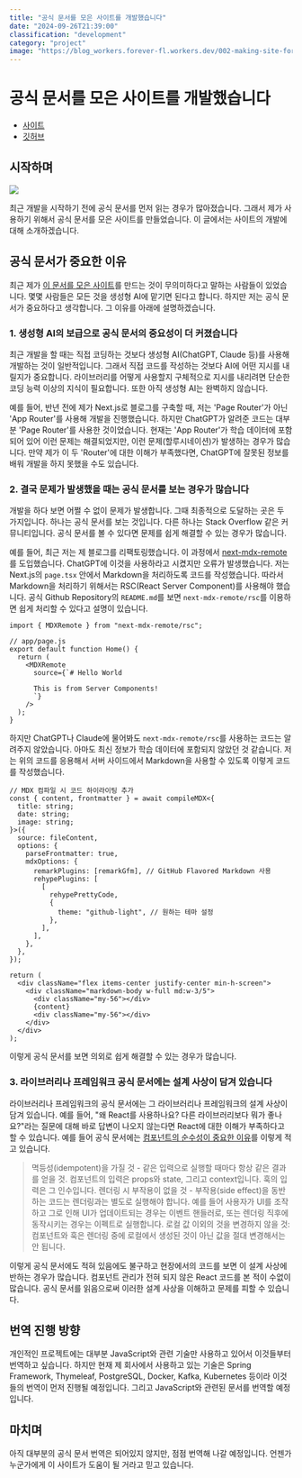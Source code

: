```yaml
---
title: "공식 문서를 모은 사이트를 개발했습니다"
date: "2024-09-26T21:39:00"
classification: "development"
category: "project"
image: "https://blog_workers.forever-fl.workers.dev/002-making-site-for-assembling-docs-01-site.png"
---
```


# 공식 문서를 모은 사이트를 개발했습니다

- [사이트](https://docs.mogumogu.dev/)
- [깃허브](https://github.com/foreverfl/docs)

## 시작하며

![](https://blog_workers.forever-fl.workers.dev/002-making-site-for-assembling-docs-01-site.png)

최근 개발을 시작하기 전에 공식 문서를 먼저 읽는 경우가 많아졌습니다. 그래서 제가 사용하기 위해서 공식 문서를 모은 사이트를 만들었습니다. 이 글에서는 사이트의 개발에 대해 소개하겠습니다.

## 공식 문서가 중요한 이유

최근 제가 [이 문서를 모은 사이트](https://docs.mogumogu.dev/)를 만드는 것이 무의미하다고 말하는 사람들이 있었습니다. 몇몇 사람들은 모든 것을 생성형 AI에 맡기면 된다고 합니다. 하지만 저는 공식 문서가 중요하다고 생각합니다. 그 이유를 아래에 설명하겠습니다.

### 1. 생성형 AI의 보급으로 공식 문서의 중요성이 더 커졌습니다

최근 개발을 할 때는 직접 코딩하는 것보다 생성형 AI(ChatGPT, Claude 등)를 사용해 개발하는 것이 일반적입니다. 그래서 직접 코드를 작성하는 것보다 AI에 어떤 지시를 내릴지가 중요합니다. 라이브러리를 어떻게 사용할지 구체적으로 지시를 내리려면 단순한 코딩 능력 이상의 지식이 필요합니다. 또한 아직 생성형 AI는 완벽하지 않습니다.

예를 들어, 반년 전에 제가 Next.js로 블로그를 구축할 때, 저는 'Page Router'가 아닌 'App Router'를 사용해 개발을 진행했습니다. 하지만 ChatGPT가 알려준 코드는 대부분 'Page Router'를 사용한 것이었습니다. 현재는 'App Router'가 학습 데이터에 포함되어 있어 이런 문제는 해결되었지만, 이런 문제(할루시네이션)가 발생하는 경우가 많습니다. 만약 제가 이 두 'Router'에 대한 이해가 부족했다면, ChatGPT에 잘못된 정보를 배워 개발을 하지 못했을 수도 있습니다.

### 2. 결국 문제가 발생했을 때는 공식 문서를 보는 경우가 많습니다

개발을 하다 보면 어쩔 수 없이 문제가 발생합니다. 그때 최종적으로 도달하는 곳은 두 가지입니다. 하나는 공식 문서를 보는 것입니다. 다른 하나는 Stack Overflow 같은 커뮤니티입니다. 공식 문서를 볼 수 있다면 문제를 쉽게 해결할 수 있는 경우가 많습니다.

예를 들어, 최근 저는 제 블로그를 리팩토링했습니다. 이 과정에서 [next-mdx-remote](https://github.com/hashicorp/next-mdx-remote)를 도입했습니다. ChatGPT에 이것을 사용하라고 시켰지만 오류가 발생했습니다. 저는 Next.js의 `page.tsx` 안에서 Markdown을 처리하도록 코드를 작성했습니다. 따라서 Markdown을 처리하기 위해서는 RSC(React Server Component)를 사용해야 했습니다. 공식 Github Repository의 `README.md`를 보면 `next-mdx-remote/rsc`를 이용하면 쉽게 처리할 수 있다고 설명이 있습니다.

```tsx
import { MDXRemote } from "next-mdx-remote/rsc";

// app/page.js
export default function Home() {
  return (
    <MDXRemote
      source={`# Hello World

      This is from Server Components!
      `}
    />
  );
}
```

하지만 ChatGPT나 Claude에 물어봐도 `next-mdx-remote/rsc`를 사용하는 코드는 알려주지 않았습니다. 아마도 최신 정보가 학습 데이터에 포함되지 않았던 것 같습니다. 저는 위의 코드를 응용해서 서버 사이드에서 Markdown을 사용할 수 있도록 이렇게 코드를 작성했습니다.

```tsx
// MDX 컴파일 시 코드 하이라이팅 추가
const { content, frontmatter } = await compileMDX<{
  title: string;
  date: string;
  image: string;
}>({
  source: fileContent,
  options: {
    parseFrontmatter: true,
    mdxOptions: {
      remarkPlugins: [remarkGfm], // GitHub Flavored Markdown 사용
      rehypePlugins: [
        [
          rehypePrettyCode,
          {
            theme: "github-light", // 원하는 테마 설정
          },
        ],
      ],
    },
  },
});

return (
  <div className="flex items-center justify-center min-h-screen">
    <div className="markdown-body w-full md:w-3/5">
      <div className="my-56"></div>
      {content}
      <div className="my-56"></div>
    </div>
  </div>
);
```

이렇게 공식 문서를 보면 의외로 쉽게 해결할 수 있는 경우가 많습니다.

### 3. 라이브러리나 프레임워크 공식 문서에는 설계 사상이 담겨 있습니다

라이브러리나 프레임워크의 공식 문서에는 그 라이브러리나 프레임워크의 설계 사상이 담겨 있습니다. 예를 들어, "왜 React를 사용하나요? 다른 라이브러리보다 뭐가 좋나요?"라는 질문에 대해 바로 답변이 나오지 않는다면 React에 대한 이해가 부족하다고 할 수 있습니다. 예를 들어 공식 문서에는 [컴포넌트의 순수성이 중요한 이유](https://ja.react.dev/reference/rules/components-and-hooks-must-be-pure)를 이렇게 적고 있습니다.

> 멱등성(idempotent)을 가질 것 - 같은 입력으로 실행할 때마다 항상 같은 결과를 얻을 것. 컴포넌트의 입력은 props와 state, 그리고 context입니다. 훅의 입력은 그 인수입니다.
> 렌더링 시 부작용이 없을 것 - 부작용(side effect)을 동반하는 코드는 렌더링과는 별도로 실행해야 합니다. 예를 들어 사용자가 UI를 조작하고 그로 인해 UI가 업데이트되는 경우는 이벤트 핸들러로, 또는 렌더링 직후에 동작시키는 경우는 이펙트로 실행합니다.
> 로컬 값 이외의 것을 변경하지 않을 것: 컴포넌트와 훅은 렌더링 중에 로컬에서 생성된 것이 아닌 값을 절대 변경해서는 안 됩니다.

이렇게 공식 문서에도 적혀 있음에도 불구하고 현장에서의 코드를 보면 이 설계 사상에 반하는 경우가 많습니다. 컴포넌트 관리가 전혀 되지 않은 React 코드를 본 적이 수없이 많습니다. 공식 문서를 읽음으로써 이러한 설계 사상을 이해하고 문제를 피할 수 있습니다.

## 번역 진행 방향

개인적인 프로젝트에는 대부분 JavaScript와 관련 기술만 사용하고 있어서 이것들부터 번역하고 싶습니다. 하지만 현재 제 회사에서 사용하고 있는 기술은 Spring Framework, Thymeleaf, PostgreSQL, Docker, Kafka, Kubernetes 등이라 이것들의 번역이 먼저 진행될 예정입니다. 그리고 JavaScript와 관련된 문서를 번역할 예정입니다.

## 마치며

아직 대부분의 공식 문서 번역은 되어있지 않지만, 점점 번역해 나갈 예정입니다. 언젠가 누군가에게 이 사이트가 도움이 될 거라고 믿고 있습니다.
